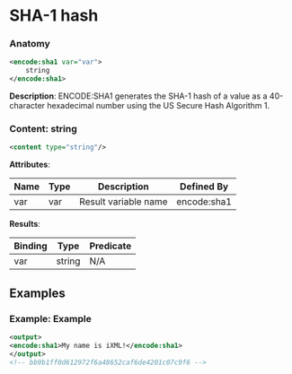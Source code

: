 # SHA-1 hash

### Anatomy

```xml
<encode:sha1 var="var">
    string
</encode:sha1>
```

 **Description**:
 ENCODE:SHA1 generates the SHA-1 hash of a value as a 40-character hexadecimal number using the US Secure Hash Algorithm 1.

### Content: string

```xml
<content type="string"/>
```

**Attributes**:

| Name | Type | Description | Defined By |
| ---- | ---- | ----------- | ---------- |
| var | var | Result variable name | encode:sha1 |


**Results**:

| Binding | Type | Predicate |
| ------- | ---- | --------- |
| var | string | N/A |


## Examples

### Example: Example

```xml
<output>
<encode:sha1>My name is iXML!</encode:sha1>
</output>
<!-- bb9b1ff0d612972f6a48652caf6de4201c07c9f6 -->
```

